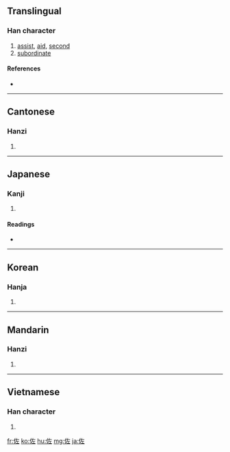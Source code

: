 ==Translingual==

===Han character===
{{Han char|rn=9|rad=人|as=05|sn=7|four=2421<sub>1</sub>|canj=人大一 (OKM)}}

# [[assist]], [[aid]], [[second]]
# [[subordinate]]

====References====
* {{Han ref|kx=0098.100|dkj=00506|dj=0207.030|hdz=10130.060|uh=4F50|ud=20304|bh=A6F5|bd=42741}}

----

==Cantonese==

===Hanzi===
{{yue-hanzi|jyut=|y=jo3}}

# {{defn|Cantonese|sort=人05}}

----

==Japanese==

===Kanji===
{{ja-kanji|grade=c|rs=人05}}

# {{defn|Japanese|sort=人05}}

====Readings====
* {{ja-readings|on=[[さ]] (sa)|kun=[[たすけ]] (tasuke), [[たすける]] (tasukeru), [[すけ]] (suke)}}

----

==Korean==

===Hanja===
{{ko-hanja|hangeul=좌|rv=jwa|mr=chwa}}

# {{defn|Korean|sort=人05}}

----

==Mandarin==

===Hanzi===
{{cmn-hanzi|pin=[[zuǒ]] ([[zuo3]])|wg=tso<sup>3</sup>}}

# {{defn|Mandarin|sort=人05}}

----

==Vietnamese==

===Han character===
{{vi-hantu|[[tá]], [[tớ]]|rs=人05}}

# {{defn|Vietnamese|sort=人05}}

[[fr:佐]]
[[ko:佐]]
[[hu:佐]]
[[mg:佐]]
[[ja:佐]]